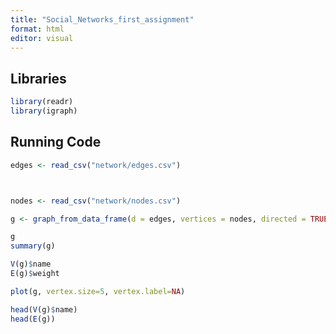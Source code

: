 ```yaml
---
title: "Social_Networks_first_assignment"
format: html
editor: visual
---
```


## Libraries
```r
library(readr)
library(igraph)

```


## Running Code


```r

edges <- read_csv("network/edges.csv")



nodes <- read_csv("network/nodes.csv")

```


```r
g <- graph_from_data_frame(d = edges, vertices = nodes, directed = TRUE)

```

```r
g
summary(g)

V(g)$name  
E(g)$weight 

```


```r
plot(g, vertex.size=5, vertex.label=NA)

```

```r
head(V(g)$name) 
head(E(g))        

```


